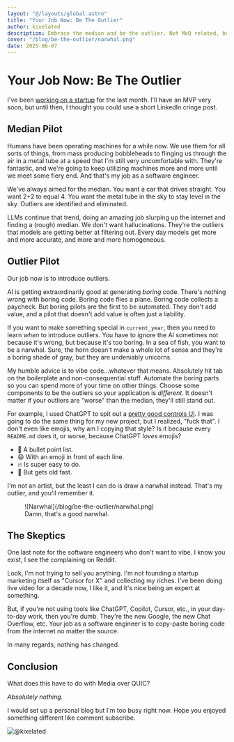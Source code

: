 ```yaml
---
layout: "@/layouts/global.astro"
title: "Your Job Now: Be The Outlier"
author: kixelated
description: Embrace the median and be the outlier. Not MoQ related, but advice for software engineers instead.
cover: "/blog/be-the-outlier/narwhal.png"
date: 2025-06-07
---
```


# Your Job Now: Be The Outlier

I've been [working on a startup](/application-first) for the last month.
I'll have an MVP very soon, but until then, I thought you could use a short LinkedIn cringe post.

## Median Pilot
Humans have been operating machines for a while now.
We use them for all sorts of things, from mass producing bobbleheads to flinging us through the air in a metal tube at a speed that I'm still very uncomfortable with.
They're fantastic, and we're going to keep utilizing machines more and more until we meet some fiery end.
And that's my job as a software engineer.

We've always aimed for the median.
You want a car that drives straight.
You want 2+2 to equal 4.
You want the metal tube in the sky to stay level in the sky.
Outliers are identified and eliminated.

LLMs continue that trend, doing an amazing job slurping up the internet and finding a (rough) median.
We don't want hallucinations.
They're the outliers that models are getting better at filtering out.
Every day models get more and more accurate, and more and more homogeneous.

## Outlier Pilot
Our job now is to introduce outliers.

AI is getting extraordinarily good at generating *boring* code.
There's nothing wrong with boring code.
Boring code flies a plane.
Boring code collects a paycheck.
But boring pilots are the first to be automated.
They don't add value, and a pilot that doesn't add value is often just a liability.

If you want to make something special in `current_year`, then you need to learn *when* to introduce outliers.
You have to ignore the AI sometimes not because it's wrong, but because it's too boring.
In a sea of fish, you want to be a narwhal.
Sure, the horn doesn't make a whole lot of sense and they're a boring shade of gray, but they are undeniably unicorns.

My humble advice is to vibe code...whatever that means.
Absolutely hit tab on the boilerplate and non-consequential stuff.
Automate the boring parts so you can spend more of your time on other things.
Choose some components to be the outliers so your application is *different*.
It doesn't matter if your outliers are "worse" than the median, they'll still stand out.

For example, I used ChatGPT to spit out a [pretty good controls UI](/watch).
I was going to do the same thing for my new project, but I realized, "fuck that".
I don't even like emojis, why am I copying that style?
Is it because every `README.md` does it, or worse, because ChatGPT *loves* emojis?

- 📌 A bullet point list.
- 😄 With an emoji in front of each line.
- 🔥 Is super easy to do.
- 👴 But gets old fast.

I'm not an artist, but the least I can do is draw a narwhal instead.
That's my outlier, and you'll remember it.

<figure>
	![Narwhal](/blog/be-the-outlier/narwhal.png)
	<figcaption>Damn, that's a good narwhal.</figcaption>
</figure>


## The Skeptics
One last note for the software engineers who don't want to vibe.
I know you exist, I see the complaining on Reddit.

Look, I'm not trying to sell you anything.
I'm not founding a startup marketing itself as "Cursor for X" and collecting my riches.
I've been doing live video for a decade now, I like it, and it's nice being an expert at something.

But, if you're not using tools like ChatGPT, Copilot, Cursor, etc., in your day-to-day work, then you're dumb.
They're the new Google, the new Chat Overflow, etc.
Your job as a software engineer is to copy-paste boring code from the internet no matter the source.

In many regards, nothing has changed.

## Conclusion
What does this have to do with Media over QUIC?

*Absolutely nothing.*

I would set up a personal blog but I'm too busy right now.
Hope you enjoyed something different like comment subscribe.

![@kixelated](/blog/avatar.png)